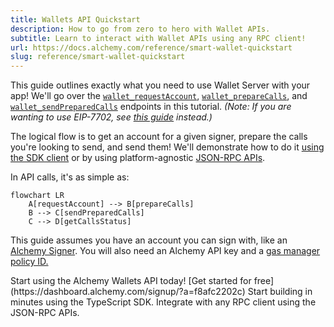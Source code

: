 ```yaml
---
title: Wallets API Quickstart
description: How to go from zero to hero with Wallet APIs.
subtitle: Learn to interact with Wallet APIs using any RPC client!
url: https://docs.alchemy.com/reference/smart-wallet-quickstart
slug: reference/smart-wallet-quickstart
---
```


This guide outlines exactly what you need to use Wallet Server with your app! We'll go over the [`wallet_requestAccount`](https://www.alchemy.com/docs/node/smart-wallets/wallets-api-endpoints/wallets-api-endpoints/wallet-request-account), [`wallet_prepareCalls`](https://www.alchemy.com/docs/node/smart-wallets/wallets-api-endpoints/wallets-api-endpoints/wallet-prepare-calls), and [`wallet_sendPreparedCalls`](https://www.alchemy.com/docs/node/smart-wallets/wallets-api-endpoints/wallets-api-endpoints/wallet-send-prepared-calls) endpoints in this tutorial. _(Note: If you are wanting to use EIP-7702, see [this guide](/docs/reference/wallet-apis-7702-quickstart) instead.)_

The logical flow is to get an account for a given signer, prepare the calls you're looking to send, and send them! We'll demonstrate how to do it [using the SDK client](/reference/smart-wallet-quickstart/sdk) or by using platform-agnostic [JSON-RPC APIs](/reference/smart-wallet-quickstart/api).

In API calls, it's as simple as:

```mermaid
flowchart LR
    A[requestAccount] --> B[prepareCalls]
    B --> C[sendPreparedCalls]
    C --> D[getCallsStatus]
```

This guide assumes you have an account you can sign with, like an [Alchemy Signer](https://www.alchemy.com/docs/wallets/signer/what-is-a-signer#alchemy-signer). You will also need an Alchemy API key and a [gas manager policy ID.](https://www.alchemy.com/docs/wallets/react/sponsor-gas)

<Tip title="Don't have an API key?" icon="star">
  Start using the Alchemy Wallets API today! [Get started for
  free](https://dashboard.alchemy.com/signup/?a=f8afc2202c)
</Tip>

<CardGroup cols={2}>
  <Card
    title="Using SDK"
    href="/reference/smart-wallet-quickstart/sdk"
    icon="code"
  >
    Start building in minutes using the TypeScript SDK.
  </Card>
  <Card
    title="Using JSON-RPC API"
    href="/reference/smart-wallet-quickstart/api"
    icon="network-wired"
  >
    Integrate with any RPC client using the JSON-RPC APIs.
  </Card>
</CardGroup>
